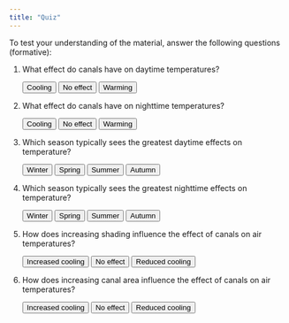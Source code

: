 ```yaml
---
title: "Quiz"
---
```


<p>To test your understanding of the material, answer the following questions (formative):</p>

<div id="quiz-container">

  <!-- Question 1 -->
  <p>1. What effect do canals have on daytime temperatures?</p>
  <button onclick="checkAnswer('Cooling', 'correct', 1)">Cooling</button>
  <button onclick="checkAnswer('No effect', 'incorrect', 1)">No effect</button>
  <button onclick="checkAnswer('Warming', 'incorrect', 1)">Warming</button>
  <div id="feedback-1"></div>

  <!-- Question 2 -->
  <p>2. What effect do canals have on nighttime temperatures?</p>
  <button onclick="checkAnswer('Cooling', 'incorrect', 2)">Cooling</button>
  <button onclick="checkAnswer('No effect', 'incorrect', 2)">No effect</button>
  <button onclick="checkAnswer('Warming', 'correct', 2)">Warming</button>
  <div id="feedback-2"></div>

  <!-- Question 3 -->
  <p>3. Which season typically sees the greatest daytime effects on temperature?</p>
  <button onclick="checkAnswer('Winter', 'incorrect', 3)">Winter</button>
  <button onclick="checkAnswer('Spring', 'correct', 3)">Spring</button>
  <button onclick="checkAnswer('Summer', 'incorrect', 3)">Summer</button>
  <button onclick="checkAnswer('Autumn', 'incorrect', 3)">Autumn</button>
  <div id="feedback-3"></div>

  <!-- Question 4 -->
  <p>4. Which season typically sees the greatest nighttime effects on temperature?</p>
  <button onclick="checkAnswer('Winter', 'incorrect', 4)">Winter</button>
  <button onclick="checkAnswer('Spring', 'incorrect', 4)">Spring</button>
  <button onclick="checkAnswer('Summer', 'correct', 4)">Summer</button>
  <button onclick="checkAnswer('Autumn', 'incorrect', 4)">Autumn</button>
  <div id="feedback-4"></div>

  <!-- Question 5 -->
  <p>5. How does increasing shading influence the effect of canals on air temperatures? </p>
  <button onclick="checkAnswer('Increased cooling', 'incorrect', 5)">Increased cooling</button>
  <button onclick="checkAnswer('No effect', 'incorrect', 5)">No effect</button>
  <button onclick="checkAnswer('Reduced cooling', 'correct', 5)">Reduced cooling</button>
  <div id="feedback-5"></div>

  <!-- Question 6 -->
  <p>6. How does increasing canal area influence the effect of canals on air temperatures? </p>
  <button onclick="checkAnswer('Increased cooling', 'correct', 6)">Increased cooling</button>
  <button onclick="checkAnswer('No effect', 'incorrect', 6)">No effect</button>
  <button onclick="checkAnswer('Reduced cooling', 'incorrect', 6)">Reduced cooling</button>
  <div id="feedback-6"></div>

</div>

<script>
  // Function to check answer and provide feedback
  function checkAnswer(answer, status, questionNumber) {
    const feedbackElement = document.getElementById('feedback-' + questionNumber);
    const buttons = event.target.parentElement.querySelectorAll('button');

    if (status === 'correct') {
      alert('Correct answer!');
      feedbackElement.innerHTML = 'You got it right!';
      // Disable the buttons once the correct answer is selected
      buttons.forEach(button => button.disabled = true);
    } else {
      alert('Incorrect, try again!');
      feedbackElement.innerHTML = 'Sorry, that\'s incorrect. Try again!';
      // Keep the buttons visible for another attempt
      buttons.forEach(button => button.disabled = false);
    }
  }
</script>

